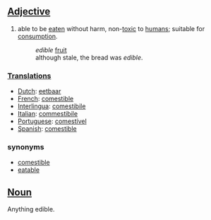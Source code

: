 ==[[Adjective]]==
#able to be [[eaten]] without harm, non-[[toxic]] to [[human]]s; suitable for [[consumption]].
#:''edible'' [[fruit]]
#:although stale, the bread was ''edible''.

===[[Translation]]s===
*[[Dutch]]: [[eetbaar]]
*[[French]]: [[comestible]]
*[[Interlingua]]: [[comestibile]]
*[[Italian]]: [[commestibile]]
*[[Portuguese]]: [[comestível]]
*[[Spanish]]: [[comestible]]

===synonyms===
*[[comestible]]
*[[eatable]]

==[[Noun]]==

Anything edible.